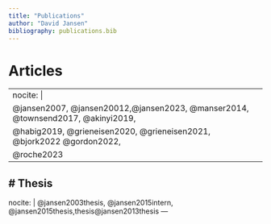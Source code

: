 ---
title: "Publications"
author: "David Jansen"
bibliography: publications.bib
---

# Articles

---
nocite: |
  @jansen2007,  @jansen20012,@jansen2023,  @manser2014, @townsend2017, @akinyi2019,
  @habig2019, @grieneisen2020, @grieneisen2021, @bjork2022 @gordon2022,
  @roche2023
---

# Thesis
---
nocite: |
  @jansen2003thesis, @jansen2015intern,
  @jansen2015thesis,thesis@jansen2013thesis
---
